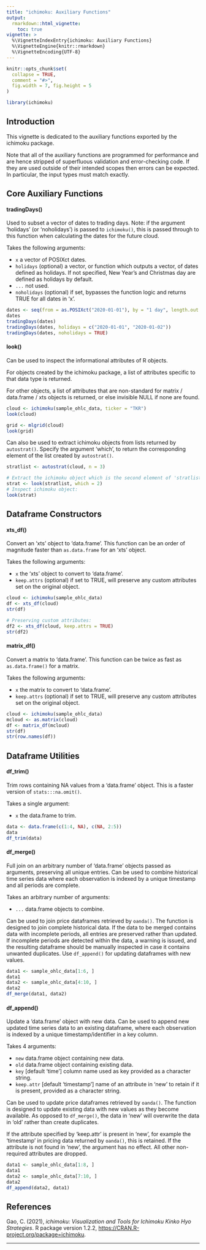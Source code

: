 ```yaml
---
title: "ichimoku: Auxiliary Functions"
output:
  rmarkdown::html_vignette:
    toc: true
vignette: >
  %\VignetteIndexEntry{ichimoku: Auxiliary Functions}
  %\VignetteEngine{knitr::rmarkdown}
  %\VignetteEncoding{UTF-8}
---
```


```r
knitr::opts_chunk$set(
  collapse = TRUE,
  comment = "#>",
  fig.width = 7, fig.height = 5
)
```

```r
library(ichimoku)
```
## Introduction

This vignette is dedicated to the auxiliary functions exported by the ichimoku package. 

Note that all of the auxiliary functions are programmed for performance and are hence stripped of superfluous validation and error-checking code. If they are used outside of their intended scopes then errors can be expected. In particular, the input types must match exactly.

## Core Auxiliary Functions

#### tradingDays()

Used to subset a vector of dates to trading days. Note: if the argument 'holidays' (or 'noholidays') is passed to `ichimoku()`, this is passed through to this function when calculating the dates for the future cloud.

Takes the following arguments:

- `x` a vector of POSIXct dates.
- `holidays` (optional) a vector, or function which outputs a vector, of dates defined as holidays. If not specified, New Year's and Christmas day are defined as holidays by default.
- `...` not used.
- `noholidays` (optional) if set, bypasses the function logic and returns TRUE for all dates in 'x'.

```r
dates <- seq(from = as.POSIXct("2020-01-01"), by = "1 day", length.out = 7)
dates
tradingDays(dates)
tradingDays(dates, holidays = c("2020-01-01", "2020-01-02"))
tradingDays(dates, noholidays = TRUE)

```

#### look()

Can be used to inspect the informational attributes of R objects.

For objects created by the ichimoku package, a list of attributes specific to that data type is returned.

For other objects, a list of attributes that are non-standard for matrix / data.frame / xts objects is returned, or else invisible NULL if none are found.

```r
cloud <- ichimoku(sample_ohlc_data, ticker = "TKR")
look(cloud)

grid <- mlgrid(cloud)
look(grid)

```

Can also be used to extract ichimoku objects from lists returned by `autostrat()`. Specify the argument 'which', to return the corresponding element of the list created by `autostrat()`.

```r
stratlist <- autostrat(cloud, n = 3)

# Extract the ichimoku object which is the second element of 'stratlist':
strat <- look(stratlist, which = 2)
# Inspect ichimoku object:
look(strat)

```

## Dataframe Constructors

#### xts_df()

Convert an 'xts' object to 'data.frame'. This function can be an order of magnitude faster than `as.data.frame` for an 'xts' object.

Takes the following arguments:

- `x`  the 'xts' object to convert to 'data.frame'.
- `keep.attrs` (optional) if set to TRUE, will preserve any custom attributes set on the original object.

```r
cloud <- ichimoku(sample_ohlc_data)
df <- xts_df(cloud)
str(df)

# Preserving custom attributes:
df2 <- xts_df(cloud, keep.attrs = TRUE)
str(df2)
```

#### matrix_df()

Convert a matrix to 'data.frame'. This function can be twice as fast as `as.data.frame()` for a matrix.

Takes the following arguments:

- `x`  the matrix to convert to 'data.frame'.
- `keep.attrs` (optional) if set to TRUE, will preserve any custom attributes set on the original object.

```r
cloud <- ichimoku(sample_ohlc_data)
mcloud <- as.matrix(cloud)
df <- matrix_df(mcloud)
str(df)
str(row.names(df))
```

## Dataframe Utilities

#### df_trim()

Trim rows containing NA values from a 'data.frame' object. This is a faster version of `stats:::na.omit()`.

Takes a single argument:

- `x`  the data.frame to trim.

```r
data <- data.frame(c(1:4, NA), c(NA, 2:5))
data
df_trim(data)
```

#### df_merge()

Full join on an arbitrary number of 'data.frame' objects passed as arguments, preserving all unique entries. Can be used to combine historical time series data where each observation is indexed by a unique timestamp and all periods are complete.

Takes an arbitrary number of arguments:

- `...`  data.frame objects to combine.

Can be used to join price dataframes retrieved by `oanda()`. The function is designed to join complete historical data. If the data to be merged contains data with incomplete periods, all entries are preserved rather than updated. If incomplete periods are detected within the data, a warning is issued, and the resulting dataframe should be manually inspected in case it contains unwanted duplicates. Use `df_append()` for updating dataframes with new values.

```r
data1 <- sample_ohlc_data[1:6, ]
data1
data2 <- sample_ohlc_data[4:10, ]
data2
df_merge(data1, data2)
```

#### df_append()

Update a 'data.frame' object with new data. Can be used to append new updated time series data to an existing dataframe, where each observation is indexed by a unique timestamp/identifier in a key column.

Takes 4 arguments:

- `new`  data.frame object containing new data.
- `old`  data.frame object containing existing data.
- `key`  [default 'time'] column name used as key provided as a character string.
- `keep.attr`  [default 'timestamp'] name of an attribute in 'new' to retain if it is present, provided as a character string.

Can be used to update price dataframes retrieved by `oanda()`. The function is designed to update existing data with new values as they become available. As opposed to `df_merge()`, the data in 'new' will overwrite the data in 'old' rather than create duplicates.

If the attribute specified by 'keep.attr' is present in 'new', for example the 'timestamp' in pricing data returned by `oanda()`, this is retained. If the attribute is not found in 'new', the argument has no effect. All other non-required attributes are dropped.

```r
data1 <- sample_ohlc_data[1:8, ]
data1
data2 <- sample_ohlc_data[7:10, ]
data2
df_append(data2, data1)
```

## References

Gao, C. (2021), *ichimoku: Visualization and Tools for Ichimoku Kinko Hyo Strategies*. R package version 1.2.2, <https://CRAN.R-project.org/package=ichimoku>.

---
